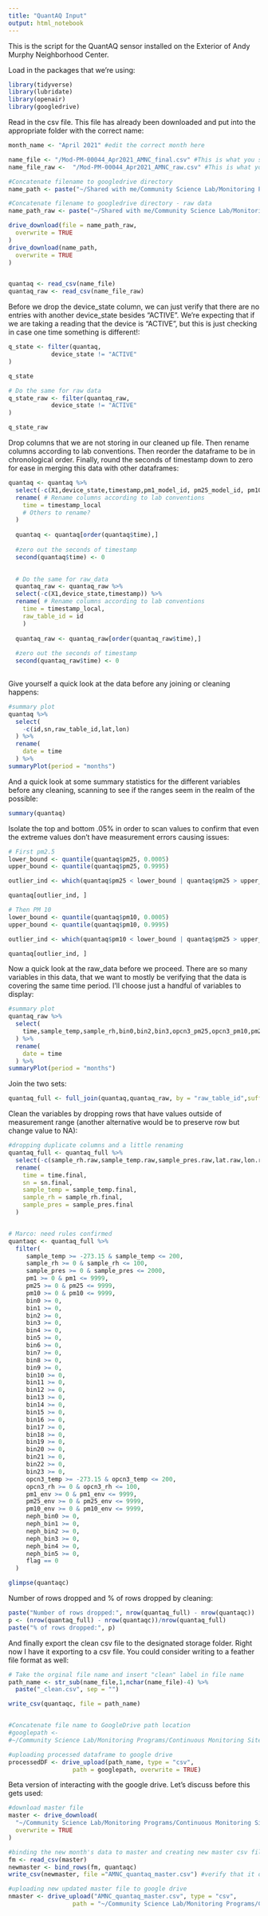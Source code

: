 ```yaml
---
title: "QuantAQ Input"
output: html_notebook
---
```


This is the script for the QuantAQ sensor installed on the
Exterior of Andy Murphy Neighborhood Center. 

Load in the packages that we're using:
```r
library(tidyverse)
library(lubridate)
library(openair)
library(googledrive)
```

Read in the csv file. This file has already been downloaded and put into the appropriate folder with the correct name:
```r
month_name <- "April 2021" #edit the correct month here

name_file <- "/Mod-PM-00044_Apr2021_AMNC_final.csv" #This is what you should edit each month to change the name of the file
name_file_raw <-  "/Mod-PM-00044_Apr2021_AMNC_raw.csv" #This is what you should edit to change the name of the raw data file

#Concatenate filename to googledrive directory
name_path <- paste("~/Shared with me/Community Science Lab/Monitoring Programs/Continuous Monitoring Sites/Andy Murphy Building/QAQ MOD-PM/Raw Data/Final/", month_name, name_file, sep = "")

#Concatenate filename to googledrive directory - raw data
name_path_raw <- paste("~/Shared with me/Community Science Lab/Monitoring Programs/Continuous Monitoring Sites/Andy Murphy Building/QAQ MOD-PM/Raw Data/Raw/", month_name, name_file_raw, sep = "")

drive_download(file = name_path_raw,
  overwrite = TRUE
)
drive_download(name_path,
  overwrite = TRUE
)


quantaq <- read_csv(name_file) 
quantaq_raw <- read_csv(name_file_raw)
```


Before we drop the device_state column, we can just verify that there are no entries with another device_state besides "ACTIVE". We're expecting that if we are taking a reading that the device is "ACTIVE", but this is just checking in case one time something is different!:
```r
q_state <- filter(quantaq,
            device_state != "ACTIVE"
)

q_state

# Do the same for raw data
q_state_raw <- filter(quantaq_raw,
            device_state != "ACTIVE"
)

q_state_raw

```

Drop columns that we are not storing in our cleaned up file. Then rename columns according to lab conventions. Then reorder the dataframe to be in chronological order. Finally, round the seconds of timestamp down to zero for ease in merging this data with other dataframes:
```r
quantaq <- quantaq %>% 
  select(-c(X1,device_state,timestamp,pm1_model_id, pm25_model_id, pm10_model_id)) %>% 
  rename( # Rename columns according to lab conventions
    time = timestamp_local 
    # Others to rename? 
  )
  
  quantaq <- quantaq[order(quantaq$time),]
  
  #zero out the seconds of timestamp
  second(quantaq$time) <- 0

  
  # Do the same for raw_data
  quantaq_raw <- quantaq_raw %>% 
  select(-c(X1,device_state,timestamp)) %>% 
  rename( # Rename columns according to lab conventions
    time = timestamp_local,
    raw_table_id = id
    )
  
  quantaq_raw <- quantaq_raw[order(quantaq_raw$time),]
  
  #zero out the seconds of timestamp
  second(quantaq_raw$time) <- 0
  
```

Give yourself a quick look at the data before any joining or cleaning happens:
```r
#summary plot
quantaq %>%
  select(
    -c(id,sn,raw_table_id,lat,lon)
  ) %>%
  rename(
    date = time
  ) %>%
summaryPlot(period = "months")
```
And a quick look at some summary statistics for the different variables before any cleaning, scanning to see if the ranges seem in the realm of the possible:
```r
summary(quantaq)
```

Isolate the top and bottom .05% in order to scan values to confirm that even the extreme values don't have measurement errors causing issues:
```r
# First pm2.5
lower_bound <- quantile(quantaq$pm25, 0.0005)
upper_bound <- quantile(quantaq$pm25, 0.9995)

outlier_ind <- which(quantaq$pm25 < lower_bound | quantaq$pm25 > upper_bound)

quantaq[outlier_ind, ]
```
```r
# Then PM 10
lower_bound <- quantile(quantaq$pm10, 0.0005)
upper_bound <- quantile(quantaq$pm10, 0.9995)

outlier_ind <- which(quantaq$pm10 < lower_bound | quantaq$pm25 > upper_bound)

quantaq[outlier_ind, ]
```
Now a quick look at the raw_data before we proceed. There are so many variables in this data, that we want to mostly be verifying that the data is covering the same time period. I'll choose just a handful of variables to display:

```r
#summary plot
quantaq_raw %>%
  select(
    time,sample_temp,sample_rh,bin0,bin2,bin3,opcn3_pm25,opcn3_pm10,pm25_env,opcn3_pm10
  ) %>%
  rename(
    date = time
  ) %>%
summaryPlot(period = "months")
```
Join the two sets:

```r
quantaq_full <- full_join(quantaq,quantaq_raw, by = "raw_table_id",suffix = c(".final", ".raw"))
```



Clean the variables by dropping rows that have values outside of measurement range (another alternative would be to preserve row but change value to NA):

```r
#dropping duplicate columns and a little renaming
quantaq_full <- quantaq_full %>% 
  select(-c(sample_rh.raw,sample_temp.raw,sample_pres.raw,lat.raw,lon.raw, sn.raw)) %>%
  rename(
    time = time.final,
    sn = sn.final,
    sample_temp = sample_temp.final,
    sample_rh = sample_rh.final,
    sample_pres = sample_pres.final
  )


# Marco: need rules confirmed
quantaqc <- quantaq_full %>% 
  filter(
     sample_temp >= -273.15 & sample_temp <= 200,
     sample_rh >= 0 & sample_rh <= 100,
     sample_pres >= 0 & sample_pres <= 2000,
     pm1 >= 0 & pm1 <= 9999,
     pm25 >= 0 & pm25 <= 9999,
     pm10 >= 0 & pm10 <= 9999,
     bin0 >= 0,
     bin1 >= 0,
     bin2 >= 0,
     bin3 >= 0,
     bin4 >= 0,
     bin5 >= 0,
     bin6 >= 0,
     bin7 >= 0,
     bin8 >= 0,
     bin9 >= 0,
     bin10 >= 0,
     bin11 >= 0,
     bin12 >= 0,
     bin13 >= 0,
     bin14 >= 0,
     bin15 >= 0,
     bin16 >= 0,
     bin17 >= 0,
     bin18 >= 0,
     bin19 >= 0,
     bin20 >= 0,
     bin21 >= 0,
     bin22 >= 0,
     bin23 >= 0,
     opcn3_temp >= -273.15 & opcn3_temp <= 200,
     opcn3_rh >= 0 & opcn3_rh <= 100,
     pm1_env >= 0 & pm1_env <= 9999,
     pm25_env >= 0 & pm25_env <= 9999,
     pm10_env >= 0 & pm10_env <= 9999,
     neph_bin0 >= 0,
     neph_bin1 >= 0,
     neph_bin2 >= 0,
     neph_bin3 >= 0,
     neph_bin4 >= 0,
     neph_bin5 >= 0,
     flag == 0
  )

```

```r
glimpse(quantaqc)
```

Number of rows dropped and % of rows dropped by cleaning:
```r
paste("Number of rows dropped:", nrow(quantaq_full) - nrow(quantaqc))
p <- (nrow(quantaq_full) - nrow(quantaqc))/nrow(quantaq_full)
paste("% of rows dropped:", p)
```



And finally export the clean csv file to the designated storage folder. Right now I have it exporting to a csv file. You could consider writing to a feather file format as well:


```r
# Take the orginal file name and insert "clean" label in file name
path_name <- str_sub(name_file,1,nchar(name_file)-4) %>%
  paste("_clean.csv", sep = "")

write_csv(quantaqc, file = path_name)


#Concatenate file name to GoogleDrive path location
#googlepath <-
#~/Community Science Lab/Monitoring Programs/Continuous Monitoring Sites/Andy Murphy Building/QAQ MOD-PM/Processed Data

#uploading processed dataframe to google drive
processedDF <- drive_upload(path_name, type = "csv", 
                  path = googlepath, overwrite = TRUE)
```


Beta version of interacting with the google drive. Let's discuss before this gets used:

```r
#download master file
master <- drive_download(
  "~/Community Science Lab/Monitoring Programs/Continuous Monitoring Sites/Andy Murphy Building/QAQ MOD-PM/Master/AMNC_quantaq_master.csv",
  overwrite = TRUE
)

#binding the new month's data to master and creating new master csv file
fm <- read_csv(master)
newmaster <- bind_rows(fm, quantaqc)
write_csv(newmaster, file ="AMNC_quantaq_master.csv") #verify that it overwrites

#uploading new updated master file to google drive
nmaster <- drive_upload("AMNC_quantaq_master.csv", type = "csv", 
                  path = "~/Community Science Lab/Monitoring Programs/Continuous Monitoring Sites/Andy Murphy Building/QAQ MOD-PM/Master/AMNC_quantaq_master.csv", overwrite = TRUE)


```

